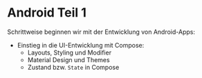 # Android Teil 1

Schrittweise beginnen wir mit der Entwicklung von Android-Apps:

- Einstieg in die UI-Entwicklung mit Compose:
  - Layouts, Styling und Modifier
  - Material Design und Themes
  - Zustand bzw. `State` in Compose